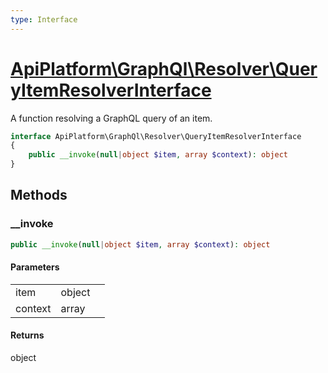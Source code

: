 ```yaml
---
type: Interface
---
```


# [ApiPlatform\GraphQl\Resolver\QueryItemResolverInterface](/docs/reference/GraphQl/Resolver/QueryItemResolverInterface)

A function resolving a GraphQL query of an item.


```php
interface ApiPlatform\GraphQl\Resolver\QueryItemResolverInterface
{
    public __invoke(null|object $item, array $context): object
}
```
## Methods

### __invoke



```php
public __invoke(null|object $item, array $context): object
```

#### Parameters

<table><tbody>
<tr><td>item</td><td>object</td><td></td></tr><tr><td>context</td><td>array</td><td></td></tr>
</tbody>
</table>

#### Returns

object
